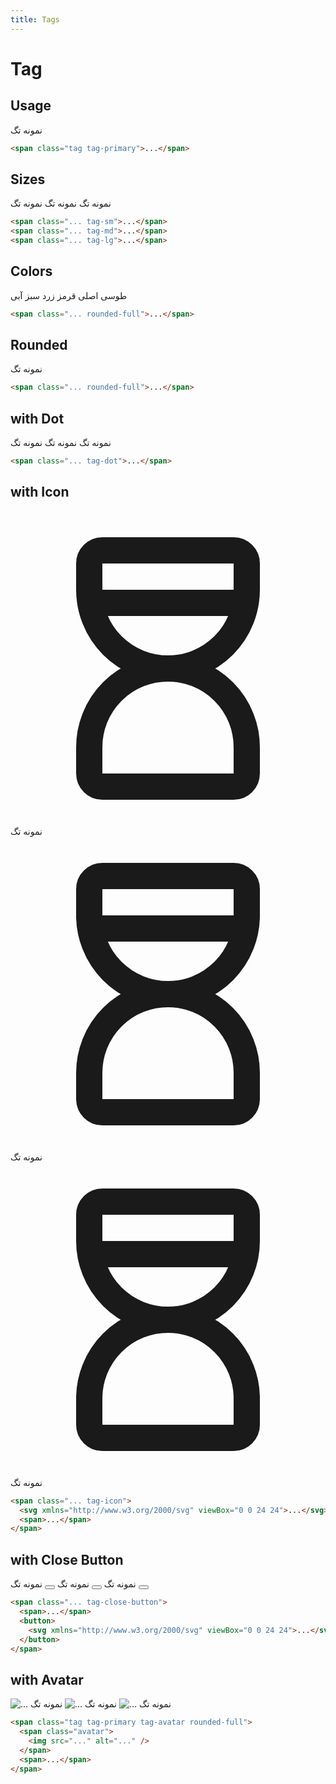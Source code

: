 ```yaml
---
title: ‌Tags
---
```


# Tag

## Usage

<Preview centered>
  <span class="tag tag-primary">نمونه تگ</span>
</Preview>

```html
<span class="tag tag-primary">...</span>
```

## Sizes

<Preview centered classes="space-x-4 space-x-reverse">
  <span class="tag tag-sm tag-primary">نمونه تگ</span>
  <span class="tag tag-md tag-primary">نمونه تگ</span>
  <span class="tag tag-lg tag-primary">نمونه تگ</span>
</Preview>

```html
<span class="... tag-sm">...</span>
<span class="... tag-md">...</span>
<span class="... tag-lg">...</span>
```

## Colors

<Preview centered classes="space-x-4 space-x-reverse">
  <span class="tag tag-gray rounded-full">طوسی</span>
  <span class="tag tag-primary rounded-full">اصلی</span>
  <span class="tag tag-danger rounded-full">قرمز</span>
  <span class="tag tag-warning rounded-full">زرد</span>
  <span class="tag tag-success rounded-full">سبز</span>
  <span class="tag tag-info rounded-full">آبی</span>
</Preview>

```html
<span class="... rounded-full">...</span>
```

## Rounded

<Preview centered>
  <span class="tag tag-primary rounded-full">نمونه تگ</span>
</Preview>

```html
<span class="... rounded-full">...</span>
```

## with Dot

<Preview centered classes="space-x-4 space-x-reverse">
  <span class="tag tag-primary tag-dot tag-sm rounded-full">نمونه تگ</span>
  <span class="tag tag-primary tag-dot tag-md rounded-full">نمونه تگ</span>
  <span class="tag tag-primary tag-dot tag-lg rounded-full">نمونه تگ</span>
</Preview>

```html
<span class="... tag-dot">...</span>
```

## with Icon

<Preview centered classes="space-x-4 space-x-reverse">
  <span class="tag tag-primary tag-icon tag-sm rounded-full">
    <svg
      xmlns="http://www.w3.org/2000/svg"
      class="icon"
      viewBox="0 0 24 24"
      stroke-width="2"
      stroke="currentColor"
      fill="none"
      stroke-linecap="round"
      stroke-linejoin="round">
      <path stroke="none" d="M0 0h24v24H0z" fill="none"></path>
      <path d="M6.5 7h11"></path>
      <path d="M6 20v-2a6 6 0 1 1 12 0v2a1 1 0 0 1 -1 1h-10a1 1 0 0 1 -1 -1z"></path>
      <path d="M6 4v2a6 6 0 1 0 12 0v-2a1 1 0 0 0 -1 -1h-10a1 1 0 0 0 -1 1z"></path>
    </svg>
    <span>نمونه تگ</span>
  </span>
  <span class="tag tag-primary tag-icon tag-md rounded-full">
    <svg
      xmlns="http://www.w3.org/2000/svg"
      class="icon"
      viewBox="0 0 24 24"
      stroke-width="2"
      stroke="currentColor"
      fill="none"
      stroke-linecap="round"
      stroke-linejoin="round">
      <path stroke="none" d="M0 0h24v24H0z" fill="none"></path>
      <path d="M6.5 7h11"></path>
      <path d="M6 20v-2a6 6 0 1 1 12 0v2a1 1 0 0 1 -1 1h-10a1 1 0 0 1 -1 -1z"></path>
      <path d="M6 4v2a6 6 0 1 0 12 0v-2a1 1 0 0 0 -1 -1h-10a1 1 0 0 0 -1 1z"></path>
    </svg>
    <span>نمونه تگ</span>
  </span>
  <span class="tag tag-primary tag-icon tag-lg rounded-full">
    <svg
      xmlns="http://www.w3.org/2000/svg"
      class="icon"
      viewBox="0 0 24 24"
      stroke-width="2"
      stroke="currentColor"
      fill="none"
      stroke-linecap="round"
      stroke-linejoin="round">
      <path stroke="none" d="M0 0h24v24H0z" fill="none"></path>
      <path d="M6.5 7h11"></path>
      <path d="M6 20v-2a6 6 0 1 1 12 0v2a1 1 0 0 1 -1 1h-10a1 1 0 0 1 -1 -1z"></path>
      <path d="M6 4v2a6 6 0 1 0 12 0v-2a1 1 0 0 0 -1 -1h-10a1 1 0 0 0 -1 1z"></path>
    </svg>
    <span>نمونه تگ</span>
  </span>
</Preview>

```html
<span class="... tag-icon">
  <svg xmlns="http://www.w3.org/2000/svg" viewBox="0 0 24 24">...</svg>
  <span>...</span>
</span>
```

## with Close Button

<Preview centered classes="space-x-4 space-x-reverse">
  <span class="tag tag-primary tag-close-button tag-sm rounded-full">
    <span>نمونه تگ</span>
    <button>
      <svg
        xmlns="http://www.w3.org/2000/svg"
        viewBox="0 0 24 24"
        stroke-width="2"
        stroke="currentColor"
        fill="none"
        stroke-linecap="round"
        stroke-linejoin="round">
        <path stroke="none" d="M0 0h24v24H0z" fill="none"></path>
        <path d="M18 6l-12 12"></path>
        <path d="M6 6l12 12"></path>
      </svg>
    </button>
  </span>
  <span class="tag tag-primary tag-close-button tag-md rounded-full">
    <span>نمونه تگ</span>
    <button>
      <svg
        xmlns="http://www.w3.org/2000/svg"
        viewBox="0 0 24 24"
        stroke-width="2"
        stroke="currentColor"
        fill="none"
        stroke-linecap="round"
        stroke-linejoin="round">
        <path stroke="none" d="M0 0h24v24H0z" fill="none"></path>
        <path d="M18 6l-12 12"></path>
        <path d="M6 6l12 12"></path>
      </svg>
    </button>
  </span>
  <span class="tag tag-primary tag-close-button tag-lg rounded-full">
    <span>نمونه تگ</span>
    <button>
      <svg
        xmlns="http://www.w3.org/2000/svg"
        viewBox="0 0 24 24"
        stroke-width="2"
        stroke="currentColor"
        fill="none"
        stroke-linecap="round"
        stroke-linejoin="round">
        <path stroke="none" d="M0 0h24v24H0z" fill="none"></path>
        <path d="M18 6l-12 12"></path>
        <path d="M6 6l12 12"></path>
      </svg>
    </button>
  </span>
</Preview>

```html
<span class="... tag-close-button">
  <span>...</span>
  <button>
    <svg xmlns="http://www.w3.org/2000/svg" viewBox="0 0 24 24">...</svg>
  </button>
</span>
```

## with Avatar

<Preview centered classes="space-x-4 space-x-reverse">
  <span class="tag tag-primary tag-avatar tag-sm rounded-full">
    <span class="avatar">
      <img src="https://api.uifaces.co/our-content/donated/xZ4wg2Xj.jpg" alt="..." />
    </span>
    <span>نمونه تگ</span>
  </span>
  <span class="tag tag-primary tag-avatar tag-md rounded-full">
    <span class="avatar">
      <img src="https://api.uifaces.co/our-content/donated/xZ4wg2Xj.jpg" alt="..." />
    </span>
    <span>نمونه تگ</span>
  </span>
  <span class="tag tag-primary tag-avatar tag-lg rounded-full">
    <span class="avatar">
      <img src="https://api.uifaces.co/our-content/donated/xZ4wg2Xj.jpg" alt="..." />
    </span>
    <span>نمونه تگ</span>
  </span>
</Preview>

```html
<span class="tag tag-primary tag-avatar rounded-full">
  <span class="avatar">
    <img src="..." alt="..." />
  </span>
  <span>...</span>
</span>
```
